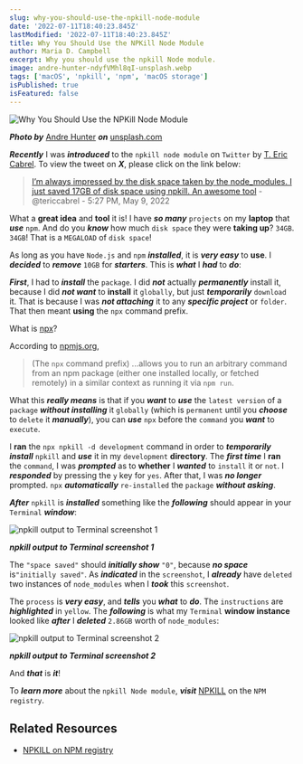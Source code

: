 ```yaml
---
slug: why-you-should-use-the-npkill-node-module
date: '2022-07-11T18:40:23.845Z'
lastModified: '2022-07-11T18:40:23.845Z'
title: Why You Should Use the NPKill Node Module
author: Maria D. Campbell
excerpt: Why you should use the npkill Node module.
image: andre-hunter-ndyfVMhl8qI-unsplash.webp
tags: ['macOS', 'npkill', 'npm', 'macOS storage']
isPublished: true
isFeatured: false
---
```


![Why You Should Use the NPKill Node Module](andre-hunter-ndyfVMhl8qI-unsplash.webp)

***Photo by*** [Andre Hunter](https://unsplash.com/@dre0316) ***on*** [unsplash.com](https://unsplash.com/photos/ndyfVMhl8qI)

**_Recently_** I was **_introduced_** to the `npkill node module` on `Twitter` by [T. Eric Cabrel](https://twitter.com/tericcabrel). To view the tweet on ***X***, please click on the link below:

> [I’m always impressed by the disk space taken by the node_modules. I just saved 17GB of disk space using npkill. An awesome tool](https://twitter.com/tericcabrel/status/1523776752254066688) - @tericcabrel - 5:27 PM, May 9, 2022

What a **great idea** and **tool** it is! I have **_so many_** `projects` on my **laptop** that **_use_** `npm`. And do you **_know_** how much `disk space` they were **taking up**? `34GB`. `34GB`! That is a `MEGALOAD` of `disk space`!

As long as you have `Node.js` and `npm` **_installed_**, it is **_very easy_** to **use**. I **_decided_** to **_remove_** `10GB` for **_starters_**. This is **_what_** I **_had_** to **_do_**:

**_First_**, I had to **_install_** the `package`. I did **_not_** actually
**_permanently_** install it, because I did **_not want_** to **install** it
`globally`, but just **_temporarily_** `download` it. That is because I was
**_not attaching_** it to any **_specific project_** or `folder`. That then
meant **using** the `npx` command prefix.

What is [npx](https://docs.npmjs.com/cli/v8/commands/npx)?

According to [npmjs.org](https://docs.npmjs.com/cli/v8/commands/npx),

> (The `npx` command prefix) ...allows you to run an arbitrary command from an npm package (either one installed locally, or fetched remotely) in a similar context as running it via `npm run`.

What this **_really means_** is that if you **_want_** to **_use_** the
`latest version` of a `package` **_without installing_** it `globally` (which is `permanent` until you **_choose_** to `delete` it **_manually_**), you can **_use_** `npx` before the `command` you **_want_** to `execute`.

I **ran** the `npx npkill -d development` command in order to **_temporarily
install_** `npkill` and **_use_** it in my `development` **directory**. The
**_first time_** I **ran** the `command`, I was **_prompted_** as to **whether** I **_wanted_** to `install` it or `not`. I **_responded_** by pressing the `y` key for `yes`. After that, I was **_no longer_** prompted. `npx` **_automatically_** `re-installed` the `package` **_without asking_**.

**_After_** `npkill` is **_installed_** something like the **_following_**
should appear in your `Terminal` **_window_**:

![npkill output to Terminal screenshot 1](npkill-screenshot-1.webp)

***npkill output to Terminal screenshot 1***

The `"space saved"` should **_initially show_** `"0"`, because **_no space_** is`"initially saved"`. As **_indicated_** in the `screenshot`, I **_already_** have `deleted` two instances of `node_modules` when I **_took_** this `screenshot`.

The `process` is **_very easy_**, and **_tells_** you **_what_** to **_do_**. The `instructions` are **_highlighted_** in `yellow`. The **_following_** is what my `Terminal` **window instance** looked like **_after_** I **_deleted_** `2.86GB` worth of `node_modules`:

![npkill output to Terminal screenshot 2](npkill-screenshot-2.webp)

***npkill output to Terminal screenshot 2***

And **_that_** is **_it_**!

To **_learn more_** about the `npkill Node module`, **_visit_**
[NPKILL](https://www.npmjs.com/package/npkill) on the `NPM registry`.

## Related Resources

-   [NPKILL on NPM registry](https://www.npmjs.com/package/npkill)